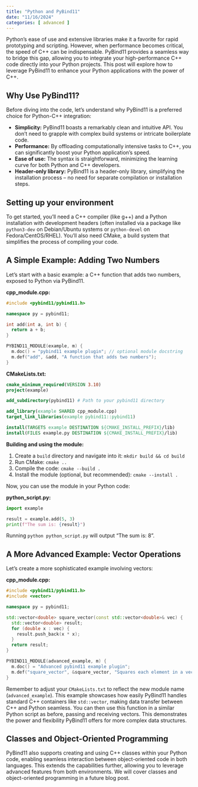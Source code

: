 ```yaml
---
title: "Python and PyBind11"
date: "11/16/2024"
categories: [ advanced ]
---
```



Python's ease of use and extensive libraries make it a favorite for rapid prototyping and scripting.  However, when performance becomes critical, the speed of C++ can be indispensable.  PyBind11 provides a seamless way to bridge this gap, allowing you to integrate your high-performance C++ code directly into your Python projects.  This post will explore how to leverage PyBind11 to enhance your Python applications with the power of C++.

## Why Use PyBind11?

Before diving into the code, let's understand why PyBind11 is a preferred choice for Python-C++ integration:

* **Simplicity:** PyBind11 boasts a remarkably clean and intuitive API.  You don't need to grapple with complex build systems or intricate boilerplate code.
* **Performance:**  By offloading computationally intensive tasks to C++, you can significantly boost your Python application's speed.
* **Ease of use:**  The syntax is straightforward, minimizing the learning curve for both Python and C++ developers.
* **Header-only library:** PyBind11 is a header-only library, simplifying the installation process – no need for separate compilation or installation steps.


## Setting up your environment

To get started, you'll need a C++ compiler (like g++) and a Python installation with development headers (often installed via a package like `python3-dev` on Debian/Ubuntu systems or `python-devel` on Fedora/CentOS/RHEL).  You'll also need CMake, a build system that simplifies the process of compiling your code.


## A Simple Example: Adding Two Numbers

Let's start with a basic example: a C++ function that adds two numbers, exposed to Python via PyBind11.

**cpp_module.cpp:**

```cpp
#include <pybind11/pybind11.h>

namespace py = pybind11;

int add(int a, int b) {
  return a + b;
}

PYBIND11_MODULE(example, m) {
  m.doc() = "pybind11 example plugin"; // optional module docstring
  m.def("add", &add, "A function that adds two numbers");
}
```

**CMakeLists.txt:**

```cmake
cmake_minimum_required(VERSION 3.10)
project(example)

add_subdirectory(pybind11) # Path to your pybind11 directory

add_library(example SHARED cpp_module.cpp)
target_link_libraries(example pybind11::pybind11)

install(TARGETS example DESTINATION ${CMAKE_INSTALL_PREFIX}/lib)
install(FILES example.py DESTINATION ${CMAKE_INSTALL_PREFIX}/lib)
```

**Building and using the module:**

1. Create a `build` directory and navigate into it: `mkdir build && cd build`
2. Run CMake: `cmake ..`
3. Compile the code: `cmake --build .`
4. Install the module (optional, but recommended): `cmake --install .`

Now, you can use the module in your Python code:

**python_script.py:**

```python
import example

result = example.add(5, 3)
print(f"The sum is: {result}")
```

Running `python python_script.py` will output "The sum is: 8".


##  A More Advanced Example:  Vector Operations

Let's create a more sophisticated example involving vectors:

**cpp_module.cpp:**

```cpp
#include <pybind11/pybind11.h>
#include <vector>

namespace py = pybind11;

std::vector<double> square_vector(const std::vector<double>& vec) {
  std::vector<double> result;
  for (double x : vec) {
    result.push_back(x * x);
  }
  return result;
}

PYBIND11_MODULE(advanced_example, m) {
  m.doc() = "Advanced pybind11 example plugin";
  m.def("square_vector", &square_vector, "Squares each element in a vector");
}
```

Remember to adjust your `CMakeLists.txt` to reflect the new module name (`advanced_example`).  This example showcases how easily PyBind11 handles standard C++ containers like `std::vector`, making data transfer between C++ and Python seamless.  You can then use this function in a similar Python script as before, passing and receiving vectors.  This demonstrates the power and flexibility PyBind11 offers for more complex data structures.


##  Classes and Object-Oriented Programming

PyBind11 also supports creating and using C++ classes within your Python code, enabling seamless interaction between object-oriented code in both languages.  This extends the capabilities further, allowing you to leverage advanced features from both environments. We will cover classes and object-oriented programming in a future blog post.

